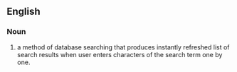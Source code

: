 ==English==

===Noun===
{{en-noun|head=[[word]]-[[wheeling]]|-}}

# {{context|software}} a method of database searching that produces instantly refreshed list of search results when user enters characters of the search term one by one.